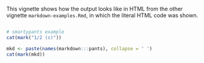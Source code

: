 <!--
%\VignetteEngine{knitr::knitr}
%\VignetteIndexEntry{HTML Output from Markdown Examples}
-->

This vignette shows how the output looks like in HTML from the other vignette `markdown-examples.Rmd`, in which the literal HTML code was shown.

```r
```

```r
# smartypants example
cat(mark("1/2 (c)"))

mkd <- paste(names(markdown:::pants), collapse = ' ')
cat(mark(mkd))
```
